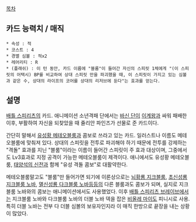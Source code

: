 [[목차]]

== 카드 능력치 / 매직 ==
 * 속성 : 적
 * 코스트 : 4
 * 경멸 심볼 : 적x2
 * 레어리티 : R
 * (플래쉬) : 이 턴 동안, 카드 이름에 "블룸"이 들어간 자신의 스피릿 1체에게 "(이 스피릿의 어택시) BP를 비교하여 상대 스피릿 만을 파괴했을 때, 이 스피릿이 가지고 있는 심볼과 같은 수, 상대의 라이프의 코어를 상대의 리저브에 둔다"는 효과를 얻는다.

== 설명 ==
[[배틀 스피리츠]]의 카드. 애니메이션 소년격패 단에서는 [[바신 단]]이 [[이계왕]]과 싸워 패배한 이후, 부활하여 자신을 되찾았을 때 쥴리안 파인즈가 선물로 준 카드이다.

간단히 말해서 [[유성황 메테오블룸]]과 콤보로 쓰라고 있는 카드. 일러스트나 이름도 메테오블룸에 맞춰져 있다. 상대의 스피릿을 전투로 파괴해야 하기 때문에 전투를 강제하는 "격돌" 효과를 지닌 "블룸"이라는 이름이 들어간 스피릿이 주 효과 대상이며, 그중에서도 Lv3효과로 지정 공격이 가능한 메테오블룸이 제격이다. 애니에서도 유성황 메테오블룸, [[태양석의 신전]]과 함께 "유성 격돌 콤보"로 대활약한다.

메테오블룸말고도 "블룸"만 들어가면 되기에 이론상으로는 [[뇌황룡 지크블룸]], [[초신성룡 지크블룸 노바]], [[멸신성룡 다크블룸 노바]]등등의 다른 블룸과도 콤보가 되며, 실지로 지크블룸 노바와의 콤보는 애니메이션에서도 사용했었다. 이후 [[배틀 스피리츠 브레이브]]에서는 지크블룸 노바와 다크블룸 노바의 더블 노바 덱을 잡은 [[비올레 마이]]도 피니시로 사용. 특히 더블 노바는 전부 다 더블 심볼의 보유자인지라 이 매직 한방으로 끝장을 내는 상황이 많았다.
